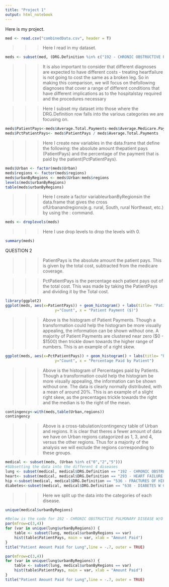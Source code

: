 ```yaml
---
title: "Project 1"
output: html_notebook
---
```


Here is my project.

```r
med <- read.csv("combinedData.csv", header = T)
```

>>>Here I read in my dataset.

```r
meds <- subset(med, (DRG.Definition %in% c("192 - CHRONIC OBSTRUCTIVE PULMONARY DISEASE W/O CC/MCC","293 - HEART FAILURE & SHOCK W/O CC/MCC","536 - FRACTURES OF HIP & PELVIS W/O MCC", "638 - DIABETES W CC")))
```

>>>It is also important to consider that different diagnoses are expected to have different costs - treating heartfailure is not going to cost the same as a broken leg. So in making this comparison, we will focus on thefollowing diagnoses that cover a range of different conditions that have different implications as to the hospitalstay required and the procedures necessary

>>>Here I subset my dataset into those where the DRG.Definition row falls into the various categories we are focusing on.


```r
meds$PatientPays<-meds$Average.Total.Payments-meds$Average.Medicare.Payments
meds$PctPatientPays<- meds$PatientPays / meds$Average.Total.Payments
```

>>>Here I create new variables in the data.frame that define the following: the absolute amount thepatient pays (PatientPays) and the percentage of the payment that is paid by the patient(PctPatientPays).

```r
meds$Urban <- factor(meds$Urban)
meds$regions <- factor(meds$regions)
meds$urbanByRegions <- meds$Urban:meds$regions
levels(meds$urbanByRegions)
table(meds$urbanByRegions)
```

>>> Here I create a factor variableurbanByRegionsin the data.frame that gives the cross ofUrbanandregions(e.g. rural, South, rural Northeast, etc.) by using the : command.

```r
meds <- droplevels(meds)
```

>>> Here I use drop levels to drop the levels with 0.

```r
summary(meds)
```

QUESTION 2

>>>PatientPays is the absolute amount the patient pays. This is given by the total cost, subtracted from the medicare coverage.

>>>PctPatientPays is the percentage each patient pays out of the total cost. This was made by taking the PatientPays and dividing it by the Total cost.

```r
library(ggplot2)
ggplot(meds, aes(x=PatientPays)) + geom_histogram() + labs(title= "Patient Payment Histogram",
                      y="Count", x = "Patient Payment ($)")
```

>>>Above is the histogram of Patient Payments. Though a transformation could help the histogram be more visually appealing, the information can be shown without one. A majority of Patient Payments are clustered near zero ($0 - $1500) then trickle down towards the higher range of numbers. This is an example of a right skew. 

```r
ggplot(meds, aes(x=PctPatientPays)) + geom_histogram() + labs(title= "Patient Payment Percent Histogram",
                      y="Count", x = "Percentage Paid by Patient")
```

>>>Above is the histogram of Percentages paid by Patients. Though a transformation could help the histogram be more visually appealing, the information can be shown without one. The data is clearly normally distributed, with a mean of around 20%. This is an example of a slight right skew, as the precentages trickle towards the right and the median is to the right of the mean. 

```r
contingency<-with(meds,table(Urban,regions))
contingency
```

>>> Above is a cross-tabulation/contingency table of Urban and regions. It is clear that theres a fewer amount of data we have on Urban regions catagorized as 1, 3, and 4, versus the other regions. Thus for a majority of the analysis we will exclude the regions corresponding to these groups.

```r
medical <- subset(meds, (Urban %in% c("0","2","5")))
#SUbsetting the data into the different 4 diseases
lung <- subset(medical, medical$DRG.Definition == "192 - CHRONIC OBSTRUCTIVE PULMONARY DISEASE W/O CC/MCC")
heart<- subset(medical, medical$DRG.Definition == "293 - HEART FAILURE & SHOCK W/O CC/MCC")
hip <-subset(medical, medical$DRG.Definition == "536 - FRACTURES OF HIP & PELVIS W/O MCC")
diabetes<-subset(medical, medical$DRG.Definition == "638 - DIABETES W CC")
```

>>>Here we split up the data into the categories of each disease.

```r
unique(medical$urbanByRegions)
```


```r
#Below is the code for 192 - CHRONIC OBSTRUCTIVE PULMONARY DISEASE W/O CC/MCC
par(mfrow=c(3,4))
for (var in unique(lung$urbanByRegions)) {
    table <- subset(lung, medical$urbanByRegions == var)
    hist(table$PatientPays, main = var, xlab = "Amount Paid")
}
title("Patient Amount Paid for Lung",line = -.7, outer = TRUE)

par(mfrow=c(3,4))
for (var in unique(lung$urbanByRegions)) {
    table <- subset(lung, medical$urbanByRegions == var)
    hist(table$PatientPays, main = var, xlab = "Amount Paid")
}
title("Patient Amount Paid for Lung",line = -.7, outer = TRUE)
```

```r

```


